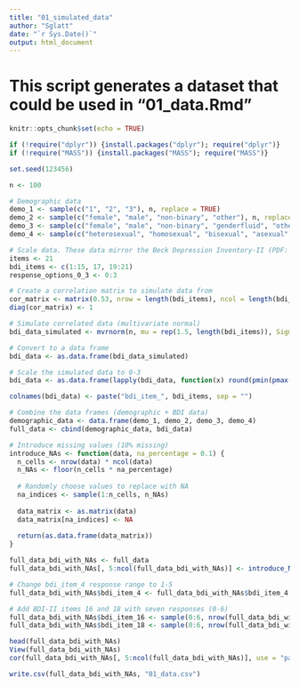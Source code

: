 ```yaml
---
title: "01_simulated_data"
author: "Sglatt"
date: "`r Sys.Date()`"
output: html_document
---
```


# This script generates a dataset that could be used in "01_data.Rmd"
```r
knitr::opts_chunk$set(echo = TRUE)
```

```r
if (!require("dplyr")) {install.packages("dplyr"); require("dplyr")} 
if (!require("MASS")) {install.packages("MASS"); require("MASS")} 
```

```r
set.seed(123456)

n <- 100  

# Demographic data
demo_1 <- sample(c("1", "2", "3"), n, replace = TRUE) 
demo_2 <- sample(c("female", "male", "non-binary", "other"), n, replace = TRUE)
demo_3 <- sample(c("female", "male", "non-binary", "genderfluid", "other"), n, replace = TRUE)
demo_4 <- sample(c("heterosexual", "homosexual", "bisexual", "asexual", "pansexual"), n, replace = TRUE)

# Scale data. These data mirror the Beck Depression Inventory-II (PDF: https://naviauxlab.ucsd.edu/wp-content/uploads/2020/09/BDI21.pdf)
items <- 21
bdi_items <- c(1:15, 17, 19:21)  
response_options_0_3 <- 0:3

# Create a correlation matrix to simulate data from
cor_matrix <- matrix(0.53, nrow = length(bdi_items), ncol = length(bdi_items)) # moderate-large correlations (.53)
diag(cor_matrix) <- 1  

# Simulate correlated data (multivariate normal)
bdi_data_simulated <- mvrnorm(n, mu = rep(1.5, length(bdi_items)), Sigma = cor_matrix)

# Convert to a data frame
bdi_data <- as.data.frame(bdi_data_simulated)

# Scale the simulated data to 0-3 
bdi_data <- as.data.frame(lapply(bdi_data, function(x) round(pmin(pmax(x, 0), 3))))

colnames(bdi_data) <- paste("bdi_item_", bdi_items, sep = "")

# Combine the data frames (demographic + BDI data)
demographic_data <- data.frame(demo_1, demo_2, demo_3, demo_4)
full_data <- cbind(demographic_data, bdi_data)

# Introduce missing values (10% missing)
introduce_NAs <- function(data, na_percentage = 0.1) {
  n_cells <- nrow(data) * ncol(data)  
  n_NAs <- floor(n_cells * na_percentage)  
  
  # Randomly choose values to replace with NA
  na_indices <- sample(1:n_cells, n_NAs)
  
  data_matrix <- as.matrix(data)
  data_matrix[na_indices] <- NA
  
  return(as.data.frame(data_matrix))  
}

full_data_bdi_with_NAs <- full_data
full_data_bdi_with_NAs[, 5:ncol(full_data_bdi_with_NAs)] <- introduce_NAs(full_data_bdi_with_NAs[, 5:ncol(full_data_bdi_with_NAs)], na_percentage = 0.1)

# Change bdi_item_4 response range to 1-5 
full_data_bdi_with_NAs$bdi_item_4 <- full_data_bdi_with_NAs$bdi_item_4 + 1

# Add BDI-II items 16 and 18 with seven responses (0-6)
full_data_bdi_with_NAs$bdi_item_16 <- sample(0:6, nrow(full_data_bdi_with_NAs), replace = TRUE)
full_data_bdi_with_NAs$bdi_item_18 <- sample(0:6, nrow(full_data_bdi_with_NAs), replace = TRUE)

head(full_data_bdi_with_NAs)
View(full_data_bdi_with_NAs)
cor(full_data_bdi_with_NAs[, 5:ncol(full_data_bdi_with_NAs)], use = "pairwise.complete.obs")
```

```r
write.csv(full_data_bdi_with_NAs, "01_data.csv")
```

